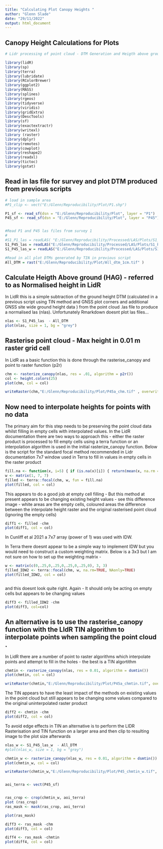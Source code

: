 ```yaml
---
title: "Calculating Plot Canopy Heights "
author: "Glenn Slade"
date: "29/11/2022"
output: html_document
---
```




##  Canopy Height Calculations for Plots

```r
# Lidr processing of point cloud - DTM Generation and Heigth above ground calculation

library(lidR)
library(sp)
library(terra)
library(lubridate)
library(RColorBrewer)
library(ggplot2)
library(MASS)
library(splines)
library(rgeos)
library(tidyverse)
library(viridis)
library(gridExtra)
library(DescTools)
library(sf)
library(exactextractr)
library(writexl) 
library (raster)
library(dplyr)
library(remotes)
library(cowplot)
library(reshape2)
library(readxl)
library(tictoc)
library(gstat)

```

## Read in las file for survey and plot DTM produced from previous scripts

```r
# load in sample area
#P1_clip <- vect("E:/Glenn/Reproducibility/Plot/P1.shp")

P1_sf <- read_sf(dsn = "E:/Glenn/Reproducibility/Plot", layer = "P1")
P45_sf <- read_sf(dsn = "E:/Glenn/Reproducibility/Plot", layer = "P45")


#Read P1 and P45 las files from survey 1 
#
#S1_P1_las = readLAS( "E:/Glenn/Reproducibility/Processed/LAS/Plots/S1_P1.las")
S1_P45_las = readLAS("E:/Glenn/Reproducibility/Processed/LAS/Plots/S1_P45a.laz")
S1_P45_las_w = readLAS("E:/Glenn/Reproducibility/Processed/LAS/Plots/S1_P45_w.laz")

#Read in all plot DTMs generated by TIN in previous script
All_DTM = rast("E:/Glenn/Reproducibility/Plot/All_dtm_1cm.tif" )


```

## Calculate Heigth Above ground (HAG) - referred to as Normalised height in LidR

In LidR this is a simple subtraction of the ground height DTM (calculated in a previous script using TIN method and GNSS plot corners and additional GNSS site wide ground height data ) from the point cloud .las file to produce a normalised las (nlas). Unfortunately Rmarkdown doesnt plot las files...

```r
nlas <- S1_P45_las  - All_DTM
plot(nlas, size = 1, bg = "grey")


```


## Rasterise point cloud - Max height in 0.01 m raster grid cell

In LidR as a basic function this is done through the rasterise_canopy and point to raster function (p2r)

```r
chm <- rasterize_canopy(nlas, res = .01, algorithm = p2r())
col <- height.colors(25)
plot(chm, col = col)

writeRaster(chm,"E:/Glenn/Reproducibility/Plot/P45a_chm.tif" , overwrite = TRUE)
```

## Now need to interpolate heights for points with no data

The primary aim for this step needs to be preserving the point cloud data whilst filling in empty cells with interpolated values.
In the LidR documentation there are two ways to approach this - either the raster product is processed to fill empty cells using a terra function or an interpolation algorithm is used in the initial rasterize_canopy function.
Below is the script for the standard focal method recommended in Lidr documentation 
7x7 window used in Terra to fill in values in empty cells in the raster product


```r
fill.na <- function(x, i=5) { if (is.na(x)[i]) { return(mean(x, na.rm = TRUE)) } else { return(x[i]) }}
w <- matrix(1, 7, 7)
filled <- terra::focal(chm, w, fun = fill.na)
plot(filled, col = col)


```

This appears to do a good job at empty cell filling - 
But this method at present appears to be changing existing height values - see this difference image - white areas are the empty cells, coloured areas the difference between the interpolate height raster and the original rasterised point cloud (ignoring the empty cells) 

```r

diff1 <- filled -chm
plot(diff1, col = col)

```

In Cunliff et al 2021 a 7x7 array (power of 1) was used with IDW. 

In Terra there doesnt appear to be a simple way to implement IDW but you would need 
to construct a custom weighting matrix.  Below is a 3x3 
but I am not sure on how to set up the weighting matrix - 


```r


w <- matrix(c(0,.25,0,.25,0,.25,0,.25,0), 3, 3)
filled_IDW2 <- terra::focal(chm, w, na.rm=TRUE, NAonly=TRUE)
plot(filled_IDW2, col = col)



```

and this doesnt look quite right. 
Again - It should only be acting on empty cells but appears to be changing values


```r
diff3 <- filled_IDW2 -chm
plot(diff3, col=col)

```


## An alternative is to use the rasterise_canopy function with the LIdR TIN algorithm to interpolate points when sampling the point cloud .

In LidR there are a number of point to raster algorithms which interpolate points and attempt to fill in the holes - the best is a TIN algortithm

```r
chmtin <- rasterize_canopy(nlas, res = 0.01, algorithm = dsmtin())
plot(chmtin, col = col)

writeRaster(chmtin,"E:/Glenn/Reproducibility/Plot/P45a_chmtin.tif", overwrite = TRUE )
```

The TIN appears to have the least impact of the methods on existing values in the point cloud but still appears to be changing some values compared to the original uninterpolated raster product

```r


diff2 <- chmtin -chm
plot(diff2, col = col)

```

To avoid edge effects in TIN an alternative is to perform the LIDR Rasterisation and TIN function
on a larger area and then clip to resulting image to the plot size afterwards

```r

nlas_w <- S1_P45_las_w  - All_DTM
#plot(nlas_w, size = 1, bg = "grey")

chmtin_w <- rasterize_canopy(nlas_w, res = 0.01, algorithm = dsmtin())
plot(chmtin_w, col = col)

writeRaster(chmtin_w,"E:/Glenn/Reproducibility/Plot/P45_chmtin_w.tif", overwrite = TRUE )


aoi_terra <- vect(P45_sf)


ras_crop <- crop(chmtin_w, aoi_terra)
plot (ras_crop)
ras_mask <- mask(ras_crop, aoi_terra)

plot(ras_mask)

diff3 <- ras_mask -chm
plot(diff3, col = col)

diff4 <- ras_mask -chmtin
plot(diff4, col = col)

```

